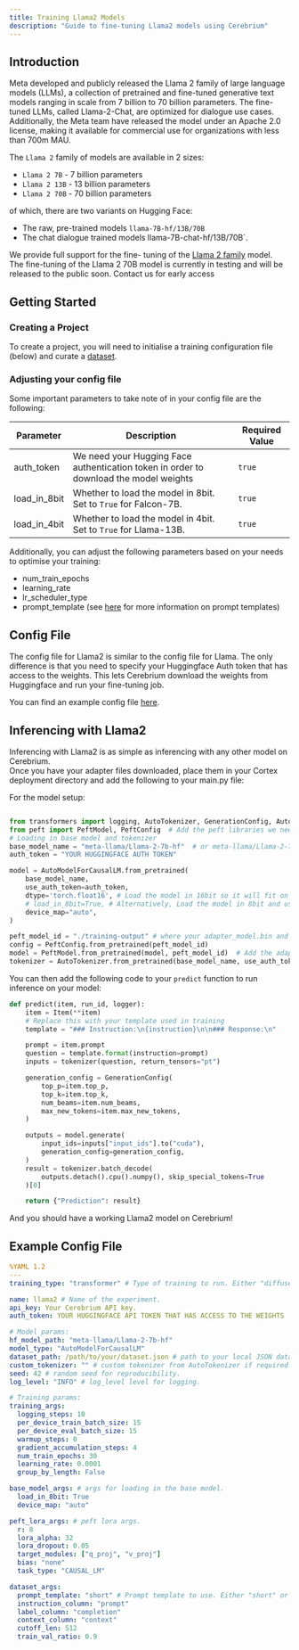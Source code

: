 ```yaml
---
title: Training Llama2 Models
description: "Guide to fine-tuning Llama2 models using Cerebrium"
---
```


## Introduction

Meta developed and publicly released the Llama 2 family of large language models (LLMs), a collection of pretrained and fine-tuned generative text models
ranging in scale from 7 billion to 70 billion parameters. The fine-tuned LLMs, called Llama-2-Chat, are optimized for dialogue use cases.
Additionally, the Meta team have released the model under an Apache 2.0 license, making it available for commercial use for organizations with less than 700m MAU.

The `Llama 2` family of models are available in 2 sizes:

- `Llama 2 7B` - 7 billion parameters
- `Llama 2 13B` - 13 billion parameters
- `Llama 2 70B` - 70 billion parameters

of which, there are two variants on Hugging Face:

- The raw, pre-trained models `llama-7B-hf/13B/70B`
- The chat dialogue trained models llama-7B-chat-hf/13B/70B`.

We provide full support for the fine- tuning of the [Llama 2 family](https://huggingface.co/meta-llama) model.  
The fine-tuning of the Llama 2 70B model is currently in testing and will be released to the public soon. Contact us for early access

## Getting Started

### Creating a Project

To create a project, you will need to initialise a training configuration file (below) and curate a [dataset](/cerebrium/fine-tuning/language-models/dataset).

### Adjusting your config file

Some important parameters to take note of in your config file are the following:

| Parameter    | Description                                                                           | Required Value |
| ------------ | ------------------------------------------------------------------------------------- | -------------- |
| auth_token   | We need your Hugging Face authentication token in order to download the model weights | `true`         |
| load_in_8bit | Whether to load the model in 8bit. Set to `True` for Falcon-7B.                       | `true`         |
| load_in_4bit | Whether to load the model in 4bit. Set to `True` for Llama-13B.                       | `true`         |

Additionally, you can adjust the following parameters based on your needs to optimise your training:

- num_train_epochs
- learning_rate
- lr_scheduler_type
- prompt_template (see [here](/cerebrium/fine-tuning/language-models/custom-templates) for more information on prompt templates)

## Config File

The config file for Llama2 is similar to the config file for Llama.
The only difference is that you need to specify your Huggingface Auth token that has access to the weights. This lets Cerebrium download the weights from Huggingface and run your fine-tuning job.

You can find an example config file [here](#example-config-file).

## Inferencing with Llama2

Inferencing with Llama2 is as simple as inferencing with any other model on Cerebrium.  
Once you have your adapter files downloaded, place them in your Cortex deployment directory and add the following to your main.py file:

For the model setup:

```python

from transformers import logging, AutoTokenizer, GenerationConfig, AutoModelForCausalLM
from peft import PeftModel, PeftConfig  # Add the peft libraries we need for the adapter
# Loading in base model and tokenizer
base_model_name = "meta-llama/Llama-2-7b-hf"  # or meta-llama/Llama-2-7b-chat-hf
auth_token = "YOUR HUGGINGFACE AUTH TOKEN"

model = AutoModelForCausalLM.from_pretrained(
    base_model_name,
    use_auth_token=auth_token,
    dtype='torch.float16', # Load the model in 16bit so it will fit on the A6000 GPU.
    # load_in_8bit=True, # Alternatively, Load the model in 8bit and use much larger batch sizes for significantly faster training
    device_map="auto",
)

peft_model_id = "./training-output" # where your adapter_model.bin and adapter_config.json are stored
config = PeftConfig.from_pretrained(peft_model_id)
model = PeftModel.from_pretrained(model, peft_model_id)  # Add the adapter to the model
tokenizer = AutoTokenizer.from_pretrained(base_model_name, use_auth_token=auth_token)
```

You can then add the following code to your `predict` function to run inference on your model:

```python
def predict(item, run_id, logger):
    item = Item(**item)
    # Replace this with your template used in training
    template = "### Instruction:\n{instruction}\n\n### Response:\n"

    prompt = item.prompt
    question = template.format(instruction=prompt)
    inputs = tokenizer(question, return_tensors="pt")

    generation_config = GenerationConfig(
        top_p=item.top_p,
        top_k=item.top_k,
        num_beams=item.num_beams,
        max_new_tokens=item.max_new_tokens,
    )

    outputs = model.generate(
        input_ids=inputs["input_ids"].to("cuda"),
        generation_config=generation_config,
    )
    result = tokenizer.batch_decode(
        outputs.detach().cpu().numpy(), skip_special_tokens=True
    )[0]

    return {"Prediction": result}
```

And you should have a working Llama2 model on Cerebrium!

## Example Config File

```yaml
%YAML 1.2
---
training_type: "transformer" # Type of training to run. Either "diffuser" or "transformer".

name: llama2 # Name of the experiment.
api_key: Your Cerebrium API key.
auth_token: YOUR HUGGINGFACE API TOKEN THAT HAS ACCESS TO THE WEIGHTS

# Model params:
hf_model_path: "meta-llama/Llama-2-7b-hf"
model_type: "AutoModelForCausalLM"
dataset_path: /path/to/your/dataset.json # path to your local JSON dataset.
custom_tokenizer: "" # custom tokenizer from AutoTokenizer if required.
seed: 42 # random seed for reproducibility.
log_level: "INFO" # log_level level for logging.

# Training params:
training_args:
  logging_steps: 10
  per_device_train_batch_size: 15
  per_device_eval_batch_size: 15
  warmup_steps: 0
  gradient_accumulation_steps: 4
  num_train_epochs: 30
  learning_rate: 0.0001
  group_by_length: False

base_model_args: # args for loading in the base model.
  load_in_8bit: True
  device_map: "auto"

peft_lora_args: # peft lora args.
  r: 8
  lora_alpha: 32
  lora_dropout: 0.05
  target_modules: ["q_proj", "v_proj"]
  bias: "none"
  task_type: "CAUSAL_LM"

dataset_args:
  prompt_template: "short" # Prompt template to use. Either "short" or "long". Otherwise look at our docs on templating
  instruction_column: "prompt"
  label_column: "completion"
  context_column: "context"
  cutoff_len: 512
  train_val_ratio: 0.9
```
